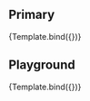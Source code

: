 
<Meta title="Atoms/Toolbar" component={Toolbar} argTypes={argTypes} parameters={{}} />

<Description of={Toolbar} />

## Primary

<Canvas>
    <Story name="Primary" args={{
    }}>
       {Template.bind({})}
    </Story>
</Canvas>

## Playground

<Canvas isColumn>
    <Source language="jsx" story="Playground" />
    <Story name="Playground" args={{
    }}>
       {Template.bind({})}
    </Story>
    <ArgsTable story="Playground" />
</Canvas>

